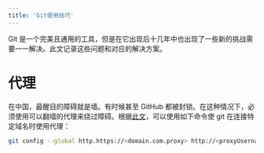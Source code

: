 ```yaml
---
title: 'Git使用技巧'
---
```


Git 是一个完美且通用的工具，但是在它出现后十几年中也出现了一些新的挑战需要一一解决。此文记录这些问题和对应的解决方案。

# 代理

在中国，最醒目的障碍就是墙。有时候甚至 GitHub 都被封锁。在这种情况下，必须使用可以翻墙的代理来绕过障碍。根据[此文][git-proxy]，可以使用如下命令使 git 在连接特定域名时使用代理：

```bash
git config --global http.https://<domain.com.proxy> http://<proxyUsername:proxyPassword@proxy.server.com:port>
```

[git-proxy]: https://gist.github.com/evantoli/f8c23a37eb3558ab8765
